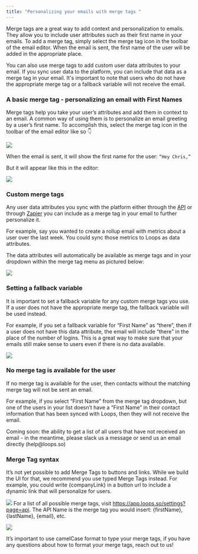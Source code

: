 ```yaml
---
title: "Personalizing your emails with merge tags "
---
```


Merge tags are a great way to add context and personalization to emails. They allow you to include user attributes such as their first name in your emails. To add a merge tag, simply select the merge tag icon in the toolbar of the email editor. When the email is sent, the first name of the user will be added in the appropriate place.

You can also use merge tags to add custom user data attributes to your email. If you sync user data to the platform, you can include that data as a merge tag in your email. It's important to note that users who do not have the appropriate merge tag or a fallback variable will not receive the email.

### A basic merge tag - personalizing an email with First Names

Merge tags help you take your user’s attributes and add them in context to an email. A common way of using them is to personalize an email greeting by a user’s first name. To accomplish this, select the merge tag icon in the toolbar of the email editor like so 👇

![](/images/basic-merge.png)

When the email is sent, it will show the first name for the user:
`“Hey Chris,”`

But it will appear like this in the editor:

![](/images/editor-appear.png)

### Custom merge tags

Any user data attributes you sync with the platform either through the [API](/add-users/api-reference) or through [Zapier](/add-users/zapier) you can include as a merge tag in your email to further personalize it.

For example, say you wanted to create a rollup email with metrics about a user over the last week. You could sync those metrics to Loops as data attributes.

The data attributes will automatically be available as merge tags and in your dropdown within the merge tag menu as pictured below:

![](/images/merge-tag-menu.png)

### Setting a fallback variable

It is important to set a fallback variable for any custom merge tags you use. If a user does not have the appropriate merge tag, the fallback variable will be used instead.

For example, if you set a fallback variable for “First Name” as “there”, then if a user does not have this data attribute, the email will include “there” in the place of the number of logins. This is a great way to make sure that your emails still make sense to users even if there is no data available.

![](/images/fallback-variable.png)

### No merge tag is available for the user

If no merge tag is available for the user, then contacts without the matching merge tag will not be sent an email.

For example, if you select “First Name” from the merge tag dropdown, but one of the users in your list doesn’t have a “First Name” in their contact information that has been synced with Loops, then they will not receive the email.

<Tip>
  Coming soon: the ability to get a list of all users that have not received an
  email - in the meantime, please slack us a message or send us an email
  directly (help@loops.so)
</Tip>

### Merge Tag syntax

It’s not yet possible to add Merge Tags to buttons and links. While we build the UI for that, we recommend you use typed Merge Tags instead. For example, you could write {companyLink} in a button url to include a dynamic link that will personalize for users.

![](/images/merge-tag.png)
For a list of all possible merge tags, visit https://app.loops.so/settings?page=api. The API Name is the merge tag you would insert: {firstName}, {lastName}, {email}, etc.

![](/images/merge-tag-2.png)

<Tip>
  It’s important to use camelCase format to type your merge tags, if you have
  any questions about how to format your merge tags, reach out to us!
</Tip>
